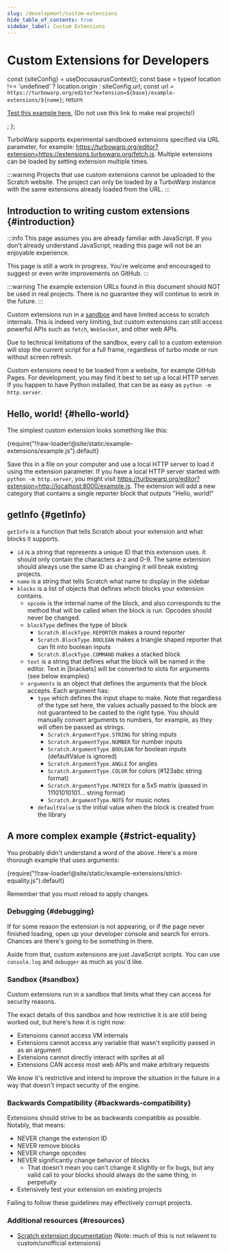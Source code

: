 ```yaml
---
slug: /development/custom-extensions
hide_table_of_contents: true
sidebar_label: Custom Extensions
---
```


# Custom Extensions for Developers


  const {siteConfig} = useDocusaurusContext();
  const base = typeof location !== 'undefined' ? location.origin : siteConfig.url;
  const url = `https://turbowarp.org/editor?extension=${base}/example-extensions/${name}`;
  return <p>
    <a href={url}>Test this example here.</a> (Do not use this link to make real projects!)
  </p>;
};

TurboWarp supports experimental sandboxed extensions specified via URL parameter, for example: https://turbowarp.org/editor?extension=https://extensions.turbowarp.org/fetch.js. Multiple extensions can be loaded by setting extension multiple times.

:::warning
Projects that use custom extensions cannot be uploaded to the Scratch website. The project can only be loaded by a TurboWarp instance with the same extensions already loaded from the URL.
:::

## Introduction to writing custom extensions {#introduction}

:::info
This page assumes you are already familiar with JavaScript. If you don't already understand JavaScript, reading this page will not be an enjoyable experience.

This page is still a work in progress. You're welcome and encouraged to suggest or even write improvements on GitHub.
:::

:::warning
The example extension URLs found in this document should NOT be used in real projects. There is no guarantee they will continue to work in the future.
:::

Custom extensions run in a [sandbox](#sandbox) and have limited access to scratch internals. This is indeed very limiting, but custom extensions can still access powerful APIs such as `fetch`, `WebSocket`, and other web APIs.

Due to technical limitations of the sandbox, every call to a custom extension will stop the current script for a full frame, regardless of turbo mode or run without screen refresh.

Custom extensions need to be loaded from a website, for example GitHub Pages. For development, you may find it best to set up a local HTTP server. If you happen to have Python installed, that can be as easy as `python -m http.server`.

## Hello, world! {#hello-world}

The simplest custom extension looks something like this:

<CodeBlock className="language-js" title="example.js">
  {require("!!raw-loader!@site/static/example-extensions/example.js").default}
</CodeBlock>
<ExampleExtensionLink name="example.js" />

Save this in a file on your computer and use a local HTTP server to load it using the extension parameter. If you have a local HTTP server started with `python -m http.server`, you might visit https://turbowarp.org/editor?extension=http://localhost:8000/example.js. The extension will add a new category that contains a single reporter block that outputs "Hello, world!"

## getInfo {#getInfo}

`getInfo` is a function that tells Scratch about your extension and what blocks it supports.

 - `id` is a string that represents a unique ID that this extension uses. It should only contain the characters a-z and 0-9. The same extension should always use the same ID as changing it will break existing projects.
 - `name` is a string that tells Scratch what name to display in the sidebar
 - `blocks` is a list of objects that defines which blocks your extension contains.
   - `opcode` is the internal name of the block, and also corresponds to the method that will be called when the block is run. Opcodes should never be changed.
   - `blockType` defines the type of block
     - `Scratch.BlockType.REPORTER` makes a round reporter
     - `Scratch.BlockType.BOOLEAN` makes a triangle shaped reporter that can fit into boolean inputs
     - `Scratch.BlockType.COMMAND` makes a stacked block
   - `text` is a string that defines what the block will be named in the editor. Text in \[brackets\] will be converted to slots for arguments (see below examples)
   - `arguments` is an object that defines the arguments that the block accepts. Each argument has:
     - `type` which defines the input shape to make. Note that regardless of the type set here, the values actually passed to the block are not guaranteed to be casted to the right type. You should manually convert arguments to numbers, for example, as they will often be passed as strings.
       - `Scratch.ArgumentType.STRING` for string inputs
       - `Scratch.ArgumentType.NUMBER` for number inputs
       - `Scratch.ArgumentType.BOOLEAN` for boolean inputs (defaultValue is ignored)
       - `Scratch.ArgumentType.ANGLE` for angles
       - `Scratch.ArgumentType.COLOR` for colors (#123abc string format)
       - `Scratch.ArgumentType.MATRIX` for a 5x5 matrix (passed in 11101010101... string format)
       - `Scratch.ArgumentType.NOTE` for music notes
     - `defaultValue` is the initial value when the block is created from the library

## A more complex example {#strict-equality}

You probably didn't understand a word of the above. Here's a more thorough example that uses arguments:

<CodeBlock className="language-js" title="strict-equality.js">
  {require("!!raw-loader!@site/static/example-extensions/strict-equality.js").default}
</CodeBlock>
<ExampleExtensionLink name="strict-equality.js" />

Remember that you must reload to apply changes.

### Debugging {#debugging}

If for some reason the extension is not appearing, or if the page never finished loading, open up your developer console and search for errors. Chances are there's going to be something in there.

Aside from that, custom extensions are just JavaScript scripts. You can use `console.log` and `debugger` as much as you'd like.

### Sandbox {#sandbox}

Custom extensions run in a sandbox that limits what they can access for security reasons.

The exact details of this sandbox and how restrictive it is are still being worked out, but here's how it is right now:

 - Extensions cannot access VM internals
 - Extensions cannot access any variable that wasn't explicitly passed in as an argument
 - Extensions cannot directly interact with sprites at all
 - Extensions CAN access most web APIs and make arbitrary requests

We know it's restrictive and intend to improve the situation in the future in a way that doesn't impact security of the engine.

### Backwards Compatibility {#backwards-compatibility}

Extensions should strive to be as backwards compatible as possible. Notably, that means:

 - NEVER change the extension ID
 - NEVER remove blocks
 - NEVER change opcodes
 - NEVER significantly change behavior of blocks
   - That doesn't mean you can't change it slightly or fix bugs, but any valid call to your blocks should always do the same thing, in perpetuity
 - Extensively test your extension on existing projects

Failing to follow these guidelines may effectively corrupt projects.

### Additional resources {#resources}

 - [Scratch extension documentation](https://github.com/LLK/scratch-vm/blob/develop/docs/extensions.md) (Note: much of this is not relavent to custom/unofficial extensions)
